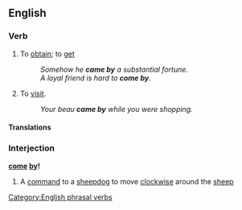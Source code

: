 ==English==

===Verb===
{{en-verb|inf=to [[come]] [[by]]|comes by|coming by|came by}}

# {{transitive}} To [[obtain]]; to [[get]]
#:''Somehow he '''came by''' a substantial fortune.''
#:''A loyal friend is hard to '''come by'''.''
# {{intransitive}} To [[visit]].
#:''Your beau '''came by''' while you were shopping.''

====Translations====
{{trans-top|to get (''trans.'')}}
{{trans-mid}}
{{trans-bottom}}
{{trans-top|to visit (''intrans.'')}}
{{trans-mid}}
{{trans-bottom}}

===Interjection===
'''[[come]] [[by]]!'''

# A [[command]] to a [[sheepdog]] to move [[clockwise]] around the [[sheep]]

[[Category:English phrasal verbs]]